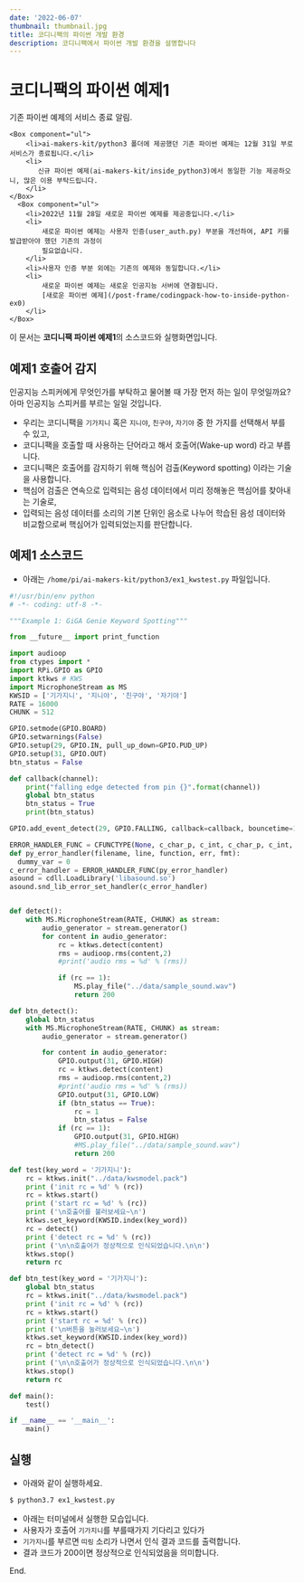 ```yaml
---
date: '2022-06-07'
thumbnail: thumbnail.jpg
title: 코디니팩의 파이썬 개발 환경
description: 코디니팩에서 파이썬 개발 환경을 설명합니다
---
```


# 코디니팩의 파이썬 예제1

<MdxTextBox>
    <Box sx={{ color: 'secondary.main', fontWeight: 600, mb: 1 }}>기존 파이썬 예제의 서비스 종료 알림.</Box>

    <Box component="ul">
        <li>ai-makers-kit/python3 폴더에 제공했던 기존 파이썬 예제는 12월 31일 부로 서비스가 종료됩니다.</li>
        <li>
           신규 파이썬 예제(ai-makers-kit/inside_python3)에서 동일한 기능 제공하오니, 많은 이용 부탁드립니다.
        </li>
    </Box>
      <Box component="ul">
        <li>2022년 11월 28일 새로운 파이썬 예제를 제공중입니다.</li>
        <li>
            새로운 파이썬 예제는 사용자 인증(user_auth.py) 부분을 개선하여, API 키를 발급받아야 했던 기존의 과정이
            필요없습니다.
        </li>
        <li>사용자 인증 부분 외에는 기존의 예제와 동일합니다.</li>
        <li>
            새로운 파이썬 예제는 새로운 인공지능 서버에 연결됩니다.
            [새로운 파이썬 예제](/post-frame/codingpack-how-to-inside-python-ex0)
        </li>
    </Box>

</MdxTextBox>

<MdxTextBox>
    <Box sx={{ color: 'secondary.main', fontWeight: 600, mb: 1 }}>
        이 문서는 <b>코디니팩 파이썬 예제1</b>의 소스코드와 실행화면입니다.
    </Box>
</MdxTextBox>

## 예제1 호출어 감지

인공지능 스피커에게 무엇인가를 부탁하고 물어볼 때 가장 먼저 하는 일이 무엇일까요? 아마 인공지능 스피커를 부르는 일일 것입니다.

-   우리는 코디니팩을 `기가지니` 혹은 `지니야`, `친구야`, `자기야` 중 한 가지를 선택해서 부를 수 있고,
-   코디니팩을 호출할 때 사용하는 단어라고 해서 호출어(Wake-up word) 라고 부릅니다.
-   코디니팩은 호출어를 감지하기 위해 핵심어 검출(Keyword spotting) 이라는 기술을 사용합니다.
-   핵심어 검출은 연속으로 입력되는 음성 데이터에서 미리 정해놓은 핵심어를 찾아내는 기술로,
-   입력되는 음성 데이터를 소리의 기본 단위인 음소로 나누어 학습된 음성 데이터와 비교함으로써 핵심어가 입력되었는지를 판단합니다.

<MdxImageView src="/images/codinypack-py/kws1.png" caption="호출어 개념" />

## 예제1 소스코드

-   아래는 `/home/pi/ai-makers-kit/python3/ex1_kwstest.py` 파일입니다.

```python
#!/usr/bin/env python
# -*- coding: utf-8 -*-

"""Example 1: GiGA Genie Keyword Spotting"""

from __future__ import print_function

import audioop
from ctypes import *
import RPi.GPIO as GPIO
import ktkws # KWS
import MicrophoneStream as MS
KWSID = ['기가지니', '지니야', '친구야', '자기야']
RATE = 16000
CHUNK = 512

GPIO.setmode(GPIO.BOARD)
GPIO.setwarnings(False)
GPIO.setup(29, GPIO.IN, pull_up_down=GPIO.PUD_UP)
GPIO.setup(31, GPIO.OUT)
btn_status = False

def callback(channel):
    print("falling edge detected from pin {}".format(channel))
    global btn_status
    btn_status = True
    print(btn_status)

GPIO.add_event_detect(29, GPIO.FALLING, callback=callback, bouncetime=10)

ERROR_HANDLER_FUNC = CFUNCTYPE(None, c_char_p, c_int, c_char_p, c_int, c_char_p)
def py_error_handler(filename, line, function, err, fmt):
  dummy_var = 0
c_error_handler = ERROR_HANDLER_FUNC(py_error_handler)
asound = cdll.LoadLibrary('libasound.so')
asound.snd_lib_error_set_handler(c_error_handler)


def detect():
    with MS.MicrophoneStream(RATE, CHUNK) as stream:
        audio_generator = stream.generator()
        for content in audio_generator:
            rc = ktkws.detect(content)
            rms = audioop.rms(content,2)
            #print('audio rms = %d' % (rms))

            if (rc == 1):
                MS.play_file("../data/sample_sound.wav")
                return 200

def btn_detect():
    global btn_status
    with MS.MicrophoneStream(RATE, CHUNK) as stream:
        audio_generator = stream.generator()

        for content in audio_generator:
            GPIO.output(31, GPIO.HIGH)
            rc = ktkws.detect(content)
            rms = audioop.rms(content,2)
            #print('audio rms = %d' % (rms))
            GPIO.output(31, GPIO.LOW)
            if (btn_status == True):
                rc = 1
                btn_status = False
            if (rc == 1):
                GPIO.output(31, GPIO.HIGH)
                #MS.play_file("../data/sample_sound.wav")
                return 200

def test(key_word = '기가지니'):
    rc = ktkws.init("../data/kwsmodel.pack")
    print ('init rc = %d' % (rc))
    rc = ktkws.start()
    print ('start rc = %d' % (rc))
    print ('\n호출어를 불러보세요~\n')
    ktkws.set_keyword(KWSID.index(key_word))
    rc = detect()
    print ('detect rc = %d' % (rc))
    print ('\n\n호출어가 정상적으로 인식되었습니다.\n\n')
    ktkws.stop()
    return rc

def btn_test(key_word = '기가지니'):
    global btn_status
    rc = ktkws.init("../data/kwsmodel.pack")
    print ('init rc = %d' % (rc))
    rc = ktkws.start()
    print ('start rc = %d' % (rc))
    print ('\n버튼을 눌러보세요~\n')
    ktkws.set_keyword(KWSID.index(key_word))
    rc = btn_detect()
    print ('detect rc = %d' % (rc))
    print ('\n\n호출어가 정상적으로 인식되었습니다.\n\n')
    ktkws.stop()
    return rc

def main():
    test()

if __name__ == '__main__':
    main()
```

## 실행

-   아래와 같이 실행하세요.

```bash
$ python3.7 ex1_kwstest.py
```

-   아래는 터미널에서 실행한 모습입니다.
-   사용자가 호출어 `기가지니`를 부를때가지 기다리고 있다가
-   `기가지니`를 부르면 `띠링` 소리가 나면서 인식 결과 코드를 출력합니다.
-   결과 코드가 200이면 정상적으로 인식되었음을 의미합니다.

<MdxImageView src="/images/codinypack-py/ex1_out1.png" caption="예제 실행" />

<PyExampleLinkBox exampleId="ex1" />

End.
